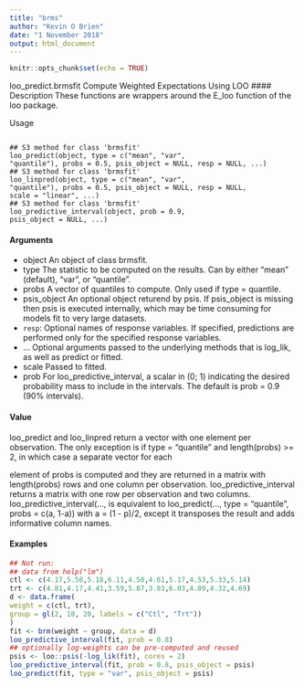 ---
title: "brms"
author: "Kevin O Brien"
date: "1 November 2018"
output: html_document
---

```{r setup, include=FALSE}
knitr::opts_chunk$set(echo = TRUE)
```


loo_predict.brmsfit Compute Weighted Expectations Using LOO
#### Description 
These functions are wrappers around the E_loo function of the loo package.

Usage

<pre><code>
## S3 method for class 'brmsfit'
loo_predict(object, type = c("mean", "var",
"quantile"), probs = 0.5, psis_object = NULL, resp = NULL, ...)
## S3 method for class 'brmsfit'
loo_linpred(object, type = c("mean", "var",
"quantile"), probs = 0.5, psis_object = NULL, resp = NULL,
scale = "linear", ...)
## S3 method for class 'brmsfit'
loo_predictive_interval(object, prob = 0.9,
psis_object = NULL, ...)
</code></pre>

#### Arguments
* object An object of class brmsfit.
* type The statistic to be computed on the results. Can by either "mean" (default),
"var", or "quantile".
* probs A vector of quantiles to compute. Only used if type = quantile.
* psis_object An optional object returend by psis. If psis_object is missing then psis is executed internally, which may be time consuming for models fit to very large datasets.
* `` resp``: Optional names of response variables. If specified, predictions are performed
only for the specified response variables.
* ... Optional arguments passed to the underlying methods that is log_lik, as well as predict or fitted.
* scale Passed to fitted.
* prob For loo_predictive_interval, a scalar in (0; 1) indicating the desired probability mass to include in the intervals. The default is prob = 0.9 (90% intervals).

#### Value
loo_predict and loo_linpred return a vector with one element per observation. The only exception is if type = "quantile" and length(probs) >= 2, in which case a separate vector for each

element of probs is computed and they are returned in a matrix with length(probs) rows and one column per observation.
loo_predictive_interval returns a matrix with one row per observation and two columns. loo_predictive_interval(..., is equivalent to loo_predict(..., type = "quantile", probs = c(a, 1-a)) with a = (1 - p)/2,
except it transposes the result and adds informative column names.

#### Examples

```{r}
## Not run:
## data from help("lm")
ctl <- c(4.17,5.58,5.18,6.11,4.50,4.61,5.17,4.53,5.33,5.14)
trt <- c(4.81,4.17,4.41,3.59,5.87,3.83,6.03,4.89,4.32,4.69)
d <- data.frame(
weight = c(ctl, trt),
group = gl(2, 10, 20, labels = c("Ctl", "Trt"))
)
fit <- brm(weight ~ group, data = d)
loo_predictive_interval(fit, prob = 0.8)
## optionally log-weights can be pre-computed and reused
psis <- loo::psis(-log_lik(fit), cores = 2)
loo_predictive_interval(fit, prob = 0.8, psis_object = psis)
loo_predict(fit, type = "var", psis_object = psis)
```
